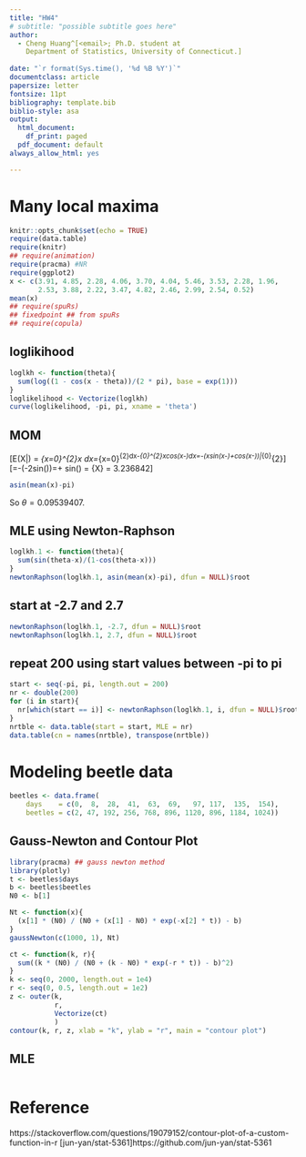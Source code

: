 ```yaml
---
title: "HW4"
# subtitle: "possible subtitle goes here"
author:
  - Cheng Huang^[<email>; Ph.D. student at
    Department of Statistics, University of Connecticut.]
    
date: "`r format(Sys.time(), '%d %B %Y')`"
documentclass: article
papersize: letter
fontsize: 11pt
bibliography: template.bib
biblio-style: asa
output:
  html_document:
    df_print: paged
  pdf_document: default
always_allow_html: yes

---
```


# Many local maxima {#sec:P1}
```r
knitr::opts_chunk$set(echo = TRUE) 
require(data.table)
require(knitr)
## require(animation)
require(pracma) #NR
require(ggplot2)
x <- c(3.91, 4.85, 2.28, 4.06, 3.70, 4.04, 5.46, 3.53, 2.28, 1.96,
       2.53, 3.88, 2.22, 3.47, 4.82, 2.46, 2.99, 2.54, 0.52)
mean(x)
## require(spuRs)  
## fixedpoint ## from spuRs
## require(copula)
```
## loglikihood
```r
loglkh <- function(theta){
  sum(log((1 - cos(x - theta))/(2 * pi), base = exp(1)))
}
loglikelihood <- Vectorize(loglkh)
curve(loglikelihood, -pi, pi, xname = 'theta')
```

## MOM
\[E(X|\theta) = \int_{x=0}^{2\pi}\frac{1-cos(x-\theta)}{2\pi}x dx=\int_{x=0}^{2\pi}\frac{x}{2\pi}dx-\frac{1}{2\pi}\int_{0}^{2\pi}xcos(x-\theta)dx=\pi-\frac{1}{2\pi}(xsin(x-\theta)+cos(x-\theta))|_{0}^{2\pi}\]
\[=\pi-\frac{1}{2\pi}(-2\pi sin(\theta))=\pi + sin(\theta) = \bar{X} = 3.236842\]
```r
asin(mean(x)-pi)
```

So $\theta = 0.09539407$.

## MLE using Newton-Raphson
```r
loglkh.1 <- function(theta){
  sum(sin(theta-x)/(1-cos(theta-x)))
}
newtonRaphson(loglkh.1, asin(mean(x)-pi), dfun = NULL)$root

```
## start at -2.7 and 2.7
```r
newtonRaphson(loglkh.1, -2.7, dfun = NULL)$root
newtonRaphson(loglkh.1, 2.7, dfun = NULL)$root

```

## repeat 200 using start values between -pi to pi
```r
start <- seq(-pi, pi, length.out = 200)
nr <- double(200)
for (i in start){
  nr[which(start == i)] <- newtonRaphson(loglkh.1, i, dfun = NULL)$root
}
nrtble <- data.table(start = start, MLE = nr)
data.table(cn = names(nrtble), transpose(nrtble))
```
# Modeling beetle data
```r
beetles <- data.frame(
    days    = c(0,  8,  28,  41,  63,  69,   97, 117,  135,  154),
    beetles = c(2, 47, 192, 256, 768, 896, 1120, 896, 1184, 1024))
```
## Gauss-Newton and Contour Plot
```r
library(pracma) ## gauss newton method
library(plotly)
t <- beetles$days
b <- beetles$beetles
N0 <- b[1]

Nt <- function(x){
  (x[1] * (N0) / (N0 + (x[1] - N0) * exp(-x[2] * t)) - b)
}
gaussNewton(c(1000, 1), Nt)

ct <- function(k, r){
  sum((k * (N0) / (N0 + (k - N0) * exp(-r * t)) - b)^2)
}
k <- seq(0, 2000, length.out = 1e4)
r <- seq(0, 0.5, length.out = 1e2)
z <- outer(k,
           r,
           Vectorize(ct)
           )
contour(k, r, z, xlab = "k", ylab = "r", main = "contour plot")

```
## MLE
```r

```
# Reference {-}

https://stackoverflow.com/questions/19079152/contour-plot-of-a-custom-function-in-r
[jun-yan/stat-5361]https://github.com/jun-yan/stat-5361 \

